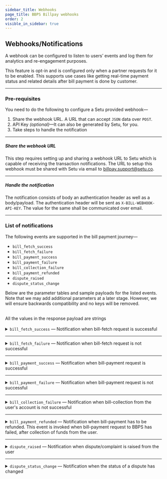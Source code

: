 ```yaml
---
sidebar_title: Webhooks
page_title: BBPS Billpay webhooks
order: 2
visible_in_sidebar: true
---
```


## Webhooks/Notifications

A webhook can be configured to listen to users’ events and log them for analytics and re-engagement purposes.

<Callout type="tip">
    This feature is opt-in and is configured only when a partner requests for it
    to be enabled. This supports use cases like getting real-time payment status
    and related details after bill payment is done by customer.
</Callout>

<br />

<hr class="primary" />

### Pre-requisites

You need to do the following to configure a Setu provided webhook—

1. Share the webhook URL. A URL that can accept `JSON` data over `POST`.
2. API Key _(optional)_—It can also be generated by Setu, for you.
3. Take steps to handle the notification

<hr class="tertiary" />

##### Share the webhook URL

This step requires setting up and sharing a webhook URL to Setu which is capable of receiving the transaction notifications. The URL to setup this webhook must be shared with Setu via email to <a href="">billpay.support@setu.co</a>.

<hr class="tertiary" />

##### Handle the notification

The notification consists of body an authentication header as well as a body/payload. The authentication header will be sent as `X-BILL-WEBHOOK-API-KEY`. The value for the same shall be communicated over email.

<hr class="primary" />

### List of notifications

The following events are supported in the bill payment journey—

-   `bill_fetch_success`
-   `bill_fetch_failure`
-   `bill_payment_success`
-   `bill_payment_failure`
-   `bill_collection_failure`
-   `bill_payment_refunded`
-   `dispute_raised`
-   `dispute_status_change`

Below are the parameter tables and sample payloads for the listed events. Note that we may add additional parameters at a later stage. However, we will ensure backwards compatibility and no keys will be removed.

<br />

<Callout type="warning">
    All the values in the response payload are strings
</Callout>

<br />
<br />

<Card padding="nano" shape="rounded">
    <details>
        <summary>
            <Text weight="600" marginBottom="none">
                <code>bill_fetch_success</code> — Notification when bill-fetch
                request is successful
            </Text>
        </summary>
        <CodeBlockWithCopy language="json">
            {`{
    "mobileNumber": "9481773053",
    "status": "FETCH_SUCCESS",
    "billId": "490a8940-886e-45ed-bfd1-21dbed064373",
    "billNumber": "6657801290", // if available
    "billerId": "MAHI00000NATIC",
    "billerName": "Mahindra Rural Housing Finance Ltd",
    "billerCategory": "Loan-Repayment",
    "billAmount": "101.0",
    "billDate":"2024-03-01"   // if available
    "dueDate": "2024-03-20",  // if available
    "customerName": "Ram Charan", // if available
    "customerId": "cust@1234" // if available
    "sessionId": "7f6de02a-0061-403f-bd65-47d4b5f72c87",
    "event": "bill_fetch_success",
    "refId": "CMA0I65RCU2I32C3L0H0KNYQYAG40021831",
    "additionalInfo": [
        {
            "name": "example",
            "value": "ABC"
        }
    ]
}`}
        </CodeBlockWithCopy>
        <table>
            <tr>
                <td>Parameter</td>
                <td>Data Type</td>
                <td>Description</td>
                <td>Example</td>
            </tr>
            <tr>
                <td>mobileNumber</td>
                <td>String (Number)</td>
                <td>Mobile number used to generate the bill-fetch request</td>
                <td>
                    <code>9481773053</code>
                </td>
            </tr>
            <tr>
                <td>status</td>
                <td>String</td>
                <td>Status of the bill-fetch request</td>
                <td>
                    <code>FETCH_SUCCESS</code>
                </td>
            </tr>
            <tr>
                <td>billId</td>
                <td>String</td>
                <td>
                    Unique identifier for the bill. It is generated by the
                    biller. Not applicable where
                    there is no bill.
                </td>
                <td>
                    <code>490a8940-886e-45ed-bfd1-21dbed064373</code>
                </td>
            </tr>
            <tr>
                <td>billNumber</td>
                <td>String</td>
                <td>
                    Unique identifier for the bill as sent by NPCI. Not applicable where
                    there is no bill.
                </td>
                <td>
                    <code>490a8940-886e-45ed-bfd1-21dbed064373</code>
                </td>
            </tr>
            <tr>
                <td>billerId</td>
                <td>String</td>
                <td>
                    Unique identifier (Biller ID in BBPS) allocated to the
                    Biller
                </td>
                <td>
                    <code>MAHI00000NATIC</code>
                </td>
            </tr>
            <tr>
                <td>billerName</td>
                <td>String</td>
                <td>Name of the biller as registered with BBPS</td>
                <td>
                    <code>Mahindra Rural Housing Finance Ltd</code>
                </td>
            </tr>
            <tr>
                <td>billerCategory</td>
                <td>String</td>
                <td>
                    Category of the biller as registered with BBPS. There are
                    more than 25 biller categories.
                </td>
                <td>
                    <code>
                        Loan-Repayment; Electricity; Landline-Postpaid etc.
                    </code>
                </td>
            </tr>
            <tr>
                <td>billAmount</td>
                <td>String (Number)</td>
                <td>Amount of the bill in rupees (INR)</td>
                <td>
                    <code>101.55</code>
                </td>
            </tr>
            <tr>
                <td>billDate</td>
                <td>String (Date)</td>
                <td>Date of bill generation. Format is YYYY-MM-DD.</td>
                <td>
                    <code>2023-05-02</code>
                </td>
            </tr>
            <tr>
                <td>dueDate</td>
                <td>String (Date)</td>
                <td>Due date of the bill. Format is YYYY-MM-DD.</td>
                <td>
                    <code>2023-05-20</code>
                </td>
            </tr>
            <tr>
                <td>customerId</td>
                <td>String</td>
                <td>Unique identifier for the customerId used for this session</td>
                <td>
                    <code>cust@1234</code>
                </td>
            </tr>
            <tr>
                <td>sessionId</td>
                <td>String</td>
                <td>Unique identifier for the session used for this request</td>
                <td>
                    <code>7f6de02a-0061-403f-bd65-47d4b5f72c87</code>
                </td>
            </tr>
            <tr>
                <td>event</td>
                <td>String</td>
                <td>Name of the event to identify this user event</td>
                <td>
                    <code>bill_fetch_success</code>
                </td>
            </tr>
            <tr>
                <td>additionalInfo</td>
                <td>String</td>
                <td>
                    Additional info available to Agent Institutions basis the
                    additional info passed by the biller.
                </td>
                <td>
                    <code>name:&quot;example&quot; value:&quot;ABC&quot;</code>
                </td>
            </tr>
            <tr>
                <td>refId</td>
                <td>String</td>
                <td>BBPS Reference ID</td>
                <td>
                    <code>CMA0I65RCU2I32C3L0H0KNYQYAG40021831</code>
                </td>
            </tr>
        </table>
    </details>
</Card>

<hr class="primary" />

<Card padding="nano" shape="rounded">
    <details>
        <summary>
            <Text weight="600" marginBottom="none">
                <code>bill_fetch_failure</code> — Notification when bill-fetch
                request is not successful
            </Text>
        </summary>
        <CodeBlockWithCopy language="json">
            {`{
        "mobileNumber": "9481773053",
        "status": "FETCH_FAILURE",
        "billId": "",
        "billerId": "MAHI00000NATIC",
        "billerName": "Mahindra Rural Housing Finance Ltd",
        "billerCategory": "Loan-Repayment",
        "sessionId": "7f6de02a-0061-403f-bd65-47d4b5f72c87",
        "customerId": "cust@1234" // if available
        "event": "bill_fetch_failure",
        "refId": "CMA0I65RCU2I32C3L0H0KNYQYAG40021831",
        "fetchErrorCode": "ERR001",
        "error": {
            "code": "ERR001",
            "message": "Unable to get details"
        }
}`}
        </CodeBlockWithCopy>
        <table>
            <tr>
                <td>Parameter</td>
                <td>Data Type</td>
                <td>Description</td>
                <td>Example</td>
            </tr>
            <tr>
                <td>mobileNumber</td>
                <td>String (Number)</td>
                <td>Mobile number used to generate the bill-fetch request</td>
                <td>
                    <code>9481773053</code>
                </td>
            </tr>
            <tr>
                <td>status</td>
                <td>String</td>
                <td>Status of the bill-fetch request</td>
                <td>
                    <code>FETCH_FAILURE</code>
                </td>
            </tr>
            <tr>
                <td>billId</td>
                <td>String</td>
                <td>
                    Unique identifier for the bill. It is generated by the
                    biller. Also called as billNumber. Not applicable where
                    there is no bill.
                </td>
                <td>
                    <code>69a1fbc0-b5d1-4cbf-ac6d-c4244e3e7e0c</code>
                </td>
            </tr>
            <tr>
                <td>billerId</td>
                <td>String</td>
                <td>
                    Unique identifier (Biller ID in BBPS) allocated to the
                    Biller
                </td>
                <td>
                    <code>MAHI00000NATIC</code>
                </td>
            </tr>
            <tr>
                <td>billerName</td>
                <td>String</td>
                <td>Name of the biller as registered with BBPS</td>
                <td>
                    <code>Mahindra Rural Housing Finance Ltd</code>
                </td>
            </tr>
            <tr>
                <td>billerCategory</td>
                <td>String</td>
                <td>
                    Category of the biller as registered with BBPS. There are
                    more than 25 biller categories.
                </td>
                <td>
                    <code>Loan-Repayment</code>
                </td>
            </tr>
            <tr>
                <td>sessionId</td>
                <td>String</td>
                <td>Unique identifier for the session used for this request</td>
                <td>
                    <code>7f6de02a-0061-403f-bd65-47d4b5f72c87</code>
                </td>
            </tr>
            <tr>
                <td>customerId</td>
                <td>String</td>
                <td>Unique identifier for the customerId used for this session</td>
                <td>
                    <code>cust@1234</code>
                </td>
            </tr>
            <tr>
                <td>event</td>
                <td>String</td>
                <td>Name of the event to identify this user event</td>
                <td>
                    <code>bill_fetch_failure</code>
                </td>
            </tr>
            <tr>
                <td>fetchErrorCode</td>
                <td>String</td>
                <td>Error codes for the failure</td>
                <td>
                    <code>ERR001</code>
                </td>
            </tr>
            <tr>
                <td>error</td>
                <td></td>
                <td>Error array containing details of the error</td>
                <td></td>
            </tr>
            <tr>
                <td>code</td>
                <td>String</td>
                <td>Error code</td>
                <td>
                    <code>ERR001</code>
                </td>
            </tr>
            <tr>
                <td>message</td>
                <td>String</td>
                <td>Error description</td>
                <td>
                    <code>Unable to get details</code>
                </td>
            </tr>
            <tr>
                <td>refId</td>
                <td>String</td>
                <td>BBPS Reference ID</td>
                <td>
                    <code>CMA0I65RCU2I32C3L0H0KNYQYAG40021831</code>
                </td>
            </tr>
        </table>
    </details>
</Card>

<hr class="primary" />

<Card padding="nano" shape="rounded">
    <details>
        <summary>
            <Text weight="600" marginBottom="none">
                <code>bill_payment_success</code> — Notification when
                bill-payment request is successful
            </Text>
        </summary>
        <CodeBlockWithCopy language="json">
            {`{
    "txnId": "AXO101557980",
    "mobileNumber": "9481773053",
    "status": "PAYMENT_SUCCESS",
    "billId": "dfeeaf14-e43a-4196-90d0-41089e979ad5",
    "billerId": "MAHI00000NATIC",
    "billerName": "Mahindra Rural Housing Finance Ltd",
    "billerCategory": "Loan-Repayment",
    "sessionId": "7f6de02a-0061-403f-bd65-47d4b5f72c87",
    "customerId": "cust@1234" // if available
    "billAmount": "105.0",
    "dueDate": "2021-05-23", // if available
    "amountPaid": "601.00",
    "orderId": "H001234566666",
    "event": "bill_payment_success",
    "refId": "CMA0I65RCU2I32C3L0H0KNYQYAG40021831",
    "paidOn": "02-01-2006 15:04:05"
}`}
        </CodeBlockWithCopy>
        <table>
            <tr>
                <td>Parameter</td>
                <td>Data Type</td>
                <td>Description</td>
                <td>Example</td>
            </tr>
            <tr>
                <td>txnId</td>
                <td>String</td>
                <td>
                    Unique identifier for the transaction generated by COU, here
                    Setu. Also known as BBPS transaction ID.
                </td>
                <td>
                    <code>AXO101557980</code>
                </td>
            </tr>
            <tr>
                <td>mobileNumber</td>
                <td>String (Number)</td>
                <td>Mobile number used to generate the bill-payment request</td>
                <td>
                    <code>9481773053</code>
                </td>
            </tr>
            <tr>
                <td>status</td>
                <td>String</td>
                <td>Status of the bill-payment request</td>
                <td>
                    <code>PAYMENT_SUCCESS</code>
                </td>
            </tr>
            <tr>
                <td>billId</td>
                <td>String</td>
                <td>
                    Unique identifier for the bill. It is generated by the
                    biller. Also called as billNumber. Not applicable where
                    there is no bill.
                </td>
                <td>
                    <code>dfeeaf14-e43a-4196-90d0-41089e979ad5</code>
                </td>
            </tr>
            <tr>
                <td>billerId</td>
                <td>String</td>
                <td>
                    Unique identifier (Biller ID in BBPS) allocated to the
                    Biller
                </td>
                <td>
                    <code>MAHI00000NATIC</code>
                </td>
            </tr>
            <tr>
                <td>billerName</td>
                <td>String</td>
                <td>Name of the biller as registered with BBPS</td>
                <td>
                    <code>Mahindra Rural Housing Finance Ltd</code>
                </td>
            </tr>
            <tr>
                <td>billerCategory</td>
                <td>String</td>
                <td>
                    Category of the biller as registered with BBPS. There are
                    more than 25 biller categories.
                </td>
                <td>
                    <code>Loan-Repayment</code>
                </td>
            </tr>
            <tr>
                <td>sessionId</td>
                <td>String</td>
                <td>Unique identifier for the session used for this request</td>
                <td>
                    <code>7f6de02a-0061-403f-bd65-47d4b5f72c87</code>
                </td>
            </tr>
            <tr>
                <td>customerId</td>
                <td>String</td>
                <td>Unique identifier for the customerId used for this session</td>
                <td>
                    <code>cust@1234</code>
                </td>
            </tr>
            <tr>
                <td>billAmount</td>
                <td>String (Number)</td>
                <td>Amount of the bill in rupees (INR)</td>
                <td>
                    <code>601.75</code>
                </td>
            </tr>
            <tr>
                <td>dueDate</td>
                <td>String (Date)</td>
                <td>Due date of the bill. Format is YYYY-MM-DD.</td>
                <td>
                    <code>2023-05-02</code>
                </td>
            </tr>
            <tr>
                <td>amountPaid</td>
                <td>String (Number)</td>
                <td>
                    Amount paid by the user in rupees (INR). This is especially
                    applicable for billers where there is no billAmount, eg.
                    Fastag
                </td>
                <td>
                    <code>601.75</code>
                </td>
            </tr>
            <tr>
                <td>orderId</td>
                <td>String</td>
                <td>
                    Unique identifier for a payment request. Generated by Setu.
                </td>
                <td>
                    <code>H001234566666</code>
                </td>
            </tr>
            <tr>
                <td>event</td>
                <td>String</td>
                <td>Name of the event to identify this user event</td>
                <td>
                    <code>bill_payment_success</code>
                </td>
            </tr>
            <tr>
                <td>paidOn</td>
                <td>String (DateTime)</td>
                <td>Time of transaction</td>
                <td>
                    <code>02-01-2006 15:04:05</code>
                </td>
            </tr>
            <tr>
                <td>refId</td>
                <td>String</td>
                <td>BBPS Reference ID</td>
                <td>
                    <code>CMA0I65RCU2I32C3L0H0KNYQYAG40021831</code>
                </td>
            </tr>
        </table>
    </details>
</Card>

<hr class="primary" />

<Card padding="nano" shape="rounded">
    <details>
        <summary>
            <Text weight="600" marginBottom="none">
                <code>bill_payment_failure</code> — Notification when
                bill-payment request is not successful
            </Text>
        </summary>
        <CodeBlockWithCopy language="json">
            {`{
    "txnId": "AXO101557980",
    "mobileNumber": "9481773053",
    "status": "PAYMENT_FAILED",
    "billId": "dfeeaf14-e43a-4196-90d0-41089e979ad5",
    "billerId": "MAHI00000NATIC",
    "billerName": "Mahindra Rural Housing Finance Ltd",
    "billerCategory": "Loan-Repayment",
    "sessionId": "7f6de02a-0061-403f-bd65-47d4b5f72c87",
    "customerId": "cust@1234" // if available
    "orderId": "Q00ABCDEFGHZOQ",
    "billAmount": "105.0",
    "dueDate": "2021-05-23", // if available
    "amountPaid": "601.00",
    "event": "bill_payment_failure",
    "refId": "CMA0I65RCU2I32C3L0H0KNYQYAG40021831"
}`}
        </CodeBlockWithCopy>
        <table>
            <tr>
                <td>Parameter</td>
                <td>Data Type</td>
                <td>Description</td>
                <td>Example</td>
            </tr>
            <tr>
                <td>txnId</td>
                <td>String</td>
                <td>
                    Unique identifier for the transaction generated by COU, here
                    Setu. Also known as BBPS transaction ID.
                </td>
                <td>
                    <code>AX0101557980</code>
                </td>
            </tr>
            <tr>
                <td>mobileNumber</td>
                <td>String (Number)</td>
                <td>Mobile number used to generate the bill-payment request</td>
                <td>
                    <code>9481773053</code>
                </td>
            </tr>
            <tr>
                <td>status</td>
                <td>String</td>
                <td>Status of the bill-payment request</td>
                <td>
                    <code>PAYMENT_FAILED</code>
                </td>
            </tr>
            <tr>
                <td>billId</td>
                <td>String</td>
                <td>
                    Unique identifier for the bill. It is generated by the
                    biller. Also called as billNumber. Not applicable where
                    there is no bill.
                </td>
                <td>
                    <code>dfeeaf14-e43a-4196-90d0-41089e979ad5</code>
                </td>
            </tr>
            <tr>
                <td>billerId</td>
                <td>String</td>
                <td>
                    Unique identifier (Biller ID in BBPS) allocated to the
                    Biller
                </td>
                <td>
                    <code>MAHI00000NATIC</code>
                </td>
            </tr>
            <tr>
                <td>billerName</td>
                <td>String</td>
                <td>Name of the biller as registered with BBPS</td>
                <td>
                    <code>Mahindra Rural Housing Finance Ltd</code>
                </td>
            </tr>
            <tr>
                <td>billerCategory</td>
                <td>String</td>
                <td>
                    Category of the biller as registered with BBPS. There are
                    more than 25 biller categories.
                </td>
                <td>
                    <code>Loan-Repayment</code>
                </td>
            </tr>
            <tr>
                <td>sessionId</td>
                <td>String</td>
                <td>Unique identifier for the session used for this request</td>
                <td>
                    <code>7f6de02a-0061-403f-bd65-47d4b5f72c87</code>
                </td>
            </tr>
            <tr>
                <td>customerId</td>
                <td>String</td>
                <td>Unique identifier for the customerId used for this session</td>
                <td>
                    <code>cust@1234</code>
                </td>
            </tr>
            <tr>
                <td>orderId</td>
                <td>String</td>
                <td>
                    Unique identifier for a payment request. Generated by Setu.
                </td>
                <td>
                    <code>Q00ABCDEFGHZOQ</code>
                </td>
            </tr>
            <tr>
                <td>billAmount</td>
                <td>String (Number)</td>
                <td>Amount of the bill in rupees (INR)</td>
                <td>
                    <code>101.55</code>
                </td>
            </tr>
            <tr>
                <td>dueDate</td>
                <td>String (Date)</td>
                <td>Due date of the bill. Format is YYYY-MM-DD.</td>
                <td>
                    <code>2023-05-02</code>
                </td>
            </tr>
            <tr>
                <td>amountPaid</td>
                <td>String (Number)</td>
                <td>
                    Amount paid by the user in rupees (INR). This is applicable
                    for billers where there is no bill generated, eg. Fastag
                </td>
                <td>
                    <code>601.75</code>
                </td>
            </tr>
            <tr>
                <td>event</td>
                <td>String</td>
                <td>Name of the event to identify this user event</td>
                <td>
                    <code>bill_payment_failure</code>
                </td>
            </tr>
            <tr>
                <td>refId</td>
                <td>String</td>
                <td>BBPS Reference ID</td>
                <td>
                    <code>CMA0I65RCU2I32C3L0H0KNYQYAG40021831</code>
                </td>
            </tr>
        </table>
    </details>
</Card>

<hr class="primary" />

<Card padding="nano" shape="rounded">
    <details>
        <summary>
            <Text weight="600" marginBottom="none">
                <code>bill_collection_failure</code> — Notification when
                bill-collection from the user's account is not successful
            </Text>
        </summary>
        <CodeBlockWithCopy language="json">
            {`{
    "txnId": null,
    "mobileNumber": "9481773053",
    "status": "COLLECTION_FAILURE",
    "billId": "dfeeaf14-e43a-4196-90d0-41089e979ad5",
    "billerId": "MAHI00000NATIC",
    "billerName": "Mahindra Rural Housing Finance Ltd",
    "billerCategory": "Loan-Repayment",
    "billAmount": "105.0",
    "dueDate": "2021-05-23", // if available
    "sessionId": "7f6de02a-0061-403f-bd65-47d4b5f72c87",
    "customerId": "cust@1234" // if available
    "amountPaid": 601.0,
    "amount": null,
    "event": "bill_collection_failure",
    "refId": "CMA0I65RCU2I32C3L0H0KNYQYAG40021831"
}`}
        </CodeBlockWithCopy>
        <table>
            <tr>
                <td>Parameter</td>
                <td>Data Type</td>
                <td>Description</td>
                <td>Example</td>
            </tr>
            <tr>
                <td>txnId</td>
                <td></td>
                <td>
                    Unique identifier for the transaction generated by COU. Not
                    generated here because Setu does not post the bill-payment
                    request to BBPS.
                </td>
                <td>
                    <code>null</code>
                </td>
            </tr>
            <tr>
                <td>mobileNumber</td>
                <td>String (Number)</td>
                <td>Mobile number used to generate the bill-payment request</td>
                <td>
                    <code>9481773053</code>
                </td>
            </tr>
            <tr>
                <td>status</td>
                <td>String</td>
                <td>Status of the bill-payment request</td>
                <td>
                    <code>COLLECTION_FAILURE</code>
                </td>
            </tr>
            <tr>
                <td>billId</td>
                <td>String</td>
                <td>
                    Unique identifier for the bill. It is generated by the
                    biller. Also called as billNumber. Not applicable where
                    there is no bill.
                </td>
                <td>
                    <code>dfeeaf14-e43a-4196-90d0-41089e979ad5</code>
                </td>
            </tr>
            <tr>
                <td>billerId</td>
                <td>String</td>
                <td>
                    Unique identifier (Biller ID in BBPS) allocated to the
                    Biller
                </td>
                <td>
                    <code>MAHI00000NATIC</code>
                </td>
            </tr>
            <tr>
                <td>billerName</td>
                <td>String</td>
                <td>Name of the biller as registered with BBPS</td>
                <td>
                    <code>Mahindra Rural Housing Finance Ltd</code>
                </td>
            </tr>
            <tr>
                <td>billerCategory</td>
                <td>String</td>
                <td>
                    Category of the biller as registered with BBPS. There are
                    more than 25 biller categories.
                </td>
                <td>
                    <code>Loan-Repayment</code>
                </td>
            </tr>
            <tr>
                <td>billAmount</td>
                <td>String (Number)</td>
                <td>Amount of the bill in rupees (INR)</td>
                <td>
                    <code>101.55</code>
                </td>
            </tr>
            <tr>
                <td>dueDate</td>
                <td>String (Date)</td>
                <td>Due date of the bill. Format is YYYY-MM-DD.</td>
                <td>
                    <code>2023-05-02</code>
                </td>
            </tr>
            <tr>
                <td>sessionId</td>
                <td>String</td>
                <td>Unique identifier for the session used for this request</td>
                <td>
                    <code>7f6de02a-0061-403f-bd65-47d4b5f72c87</code>
                </td>
            </tr>
            <tr>
                <td>customerId</td>
                <td>String</td>
                <td>Unique identifier for the customerId used for this session</td>
                <td>
                    <code>cust@1234</code>
                </td>
            </tr>
            <tr>
                <td>amountPaid</td>
                <td>String (Number)</td>
                <td>
                    Amount paid by the user in rupees (INR). This is applicable
                    for billers where there is no bill generated, eg. Fastag.
                    Will be null for this event.
                </td>
                <td>
                    <code>601.75</code>
                </td>
            </tr>
            <tr>
                <td>amount</td>
                <td></td>
                <td></td>
                <td>
                    <code>null</code>
                </td>
            </tr>
            <tr>
                <td>event</td>
                <td>String</td>
                <td>Name of the event to identify this user event</td>
                <td>
                    <code>bill_collection_failure</code>
                </td>
            </tr>
            <tr>
                <td>refId</td>
                <td>String</td>
                <td>BBPS Reference ID</td>
                <td>
                    <code>CMA0I65RCU2I32C3L0H0KNYQYAG40021831</code>
                </td>
            </tr>
        </table>
    </details>
</Card>

<hr class="primary" />

<Card padding="nano" shape="rounded">
    <details>
        <summary>
            <Text weight="600" marginBottom="none">
                <code>bill_payment_refunded</code> — Notification when
                bill-payment has to be refunded. This event is invoked when
                bill-payment request to BBPS has failed, after collection of
                funds from the user.
            </Text>
        </summary>
        <CodeBlockWithCopy language="json">
            {`{
    "txnId": "AXO101557980",
    "mobileNumber": "9481773053",
    "status": "PAYMENT_REFUNDED",
    "billId": "dfeeaf14-e43a-4196-90d0-41089e979ad5",
    "billerId": "MAHI00000NATIC",
    "billerName": "Mahindra Rural Housing Finance Ltd",
    "billerCategory": "Loan-Repayment",
    "sessionId": "7f6de02a-0061-403f-bd65-47d4b5f72c87",
    "customerId": "cust@1234" // if available
    "billAmount": "105.0",
    "dueDate": "2021-05-23", // if available
    "orderId": "H001234566666",
    "amountPaid": "601.00",
    "event": "bill_payment_refunded",
    "refId": "CMA0I65RCU2I32C3L0H0KNYQYAG40021831"
}`}
        </CodeBlockWithCopy>
        <table>
            <tr>
                <td>Parameter</td>
                <td>Data Type</td>
                <td>Description</td>
                <td>Example</td>
            </tr>
            <tr>
                <td>txnId</td>
                <td>String</td>
                <td>Unique identifier for the transaction generated by COU.</td>
                <td>
                    <code>AX0101557980</code>
                </td>
            </tr>
            <tr>
                <td>mobileNumber</td>
                <td>String (Number)</td>
                <td>Mobile number used to generate the bill-payment request</td>
                <td>
                    <code>9481773053</code>
                </td>
            </tr>
            <tr>
                <td>status</td>
                <td>String</td>
                <td>Status of the bill-payment request</td>
                <td>
                    <code>PAYMENT_REFUNDED</code>
                </td>
            </tr>
            <tr>
                <td>billId</td>
                <td>String</td>
                <td>
                    Unique identifier for the bill. It is generated by the
                    biller. Also called as billNumber
                </td>
                <td>
                    <code>dfeeaf14-e43a-4196-90d0-41089e979ad5</code>
                </td>
            </tr>
            <tr>
                <td>billerId</td>
                <td>String</td>
                <td>
                    Unique identifier (Biller ID in BBPS) allocated to the
                    Biller
                </td>
                <td>
                    <code>MAHI00000NATIC</code>
                </td>
            </tr>
            <tr>
                <td>billerName</td>
                <td>String</td>
                <td>Name of the biller as registered with BBPS</td>
                <td>
                    <code>Mahindra Rural Housing Finance Ltd</code>
                </td>
            </tr>
            <tr>
                <td>billerCategory</td>
                <td>String</td>
                <td>
                    Category of the biller as registered with BBPS. There are
                    more than 25 biller categories.
                </td>
                <td>
                    <code>Loan-Repayment</code>
                </td>
            </tr>
            <tr>
                <td>sessionId</td>
                <td>String</td>
                <td>Unique identifier for the session used for this request</td>
                <td>
                    <code>7f6de02a-0061-403f-bd65-47d4b5f72c87</code>
                </td>
            </tr>
            <tr>
                <td>customerId</td>
                <td>String</td>
                <td>Unique identifier for the customerId used for this session</td>
                <td>
                    <code>cust@1234</code>
                </td>
            </tr>
            <tr>
                <td>billAmount</td>
                <td>String (Number)</td>
                <td>Amount of the bill in rupees (INR)</td>
                <td>
                    <code>601.75</code>
                </td>
            </tr>
            <tr>
                <td>dueDate</td>
                <td>String (Date)</td>
                <td>Due date of the bill. Format is YYYY-MM-DD.</td>
                <td>
                    <code>2023-05-02</code>
                </td>
            </tr>
            <tr>
                <td>orderId</td>
                <td>String</td>
                <td>
                    Unique identifier for a payment request. Generated by Setu.
                </td>
                <td>
                    <code>H001234566666</code>
                </td>
            </tr>
            <tr>
                <td>amountPaid</td>
                <td>String (Number)</td>
                <td>
                    Amount paid by the user in rupees (INR). This is applicable
                    for billers where there is no bill generated, eg. Fastag
                </td>
                <td>
                    <code>601.75</code>
                </td>
            </tr>
            <tr>
                <td>event</td>
                <td>String</td>
                <td>Status to identify this user event</td>
                <td>
                    <code>bill_payment_refunded</code>
                </td>
            </tr>
            <tr>
                <td>refId</td>
                <td>String</td>
                <td>BBPS Reference ID</td>
                <td>
                    <code>CMA0I65RCU2I32C3L0H0KNYQYAG40021831</code>
                </td>
            </tr>
        </table>
    </details>
</Card>

<hr class="primary" />

<Card padding="nano" shape="rounded">
    <details>
        <summary>
            <Text weight="600" marginBottom="none">
                <code>dispute_raised</code> — Notification when
                dispute/complaint is raised from the user
            </Text>
        </summary>
        <CodeBlockWithCopy language="json">
            {`{
    "txnId": "AXO198058515",
    "txnDate": "2021-06-24",
    "issueType": "1",
    "description": "What the customer tells the issue is",
    "mobileNumber": "8971302465",
    "referenceId": "ksyTnYVLor/YQ6IRBxzbYp88LuknxVT/2021-06-24",
    "status": "submitted",
    "event": "dispute_raised",
    "refId": "CMA0I65RCU2I32C3L0H0KNYQYAG40021831"
}`}
        </CodeBlockWithCopy>
        <table>
            <tr>
                <td>Parameter</td>
                <td>Data Type</td>
                <td>Description</td>
                <td>Example</td>
            </tr>
            <tr>
                <td>txnId</td>
                <td>String</td>
                <td>
                    Unique identifier for the transaction generated by COU, here
                    Setu. Also known as BBPS transaction ID.
                </td>
                <td>
                    <code>AX0198058515</code>
                </td>
            </tr>
            <tr>
                <td>txnDate</td>
                <td>String (Date)</td>
                <td>Date of the transaction. Format is YYYY-MM-DD.</td>
                <td>
                    <code>2021-06-24</code>
                </td>
            </tr>
            <tr>
                <td>issueType</td>
                <td>String</td>
                <td></td>
                <td>
                    <code>1</code>
                </td>
            </tr>
            <tr>
                <td>description</td>
                <td>String</td>
                <td>Description as entered by the user.</td>
                <td>
                    <code>Message entered by the user</code>
                </td>
            </tr>
            <tr>
                <td>mobileNumber</td>
                <td>String (Number)</td>
                <td>Mobile number used to generate the dispute</td>
                <td>
                    <code>8971302465</code>
                </td>
            </tr>
            <tr>
                <td>referenceId</td>
                <td>String</td>
                <td>
                    Unique identifer for the dispute raised, generated by Setu.
                </td>
                <td>
                    <code>ksyTnYVLor/YQ6IRBxzbYp88LuknxVT/2021-06-24</code>
                </td>
            </tr>
            <tr>
                <td>status</td>
                <td>String</td>
                <td>Status of the dispute</td>
                <td>
                    <code>submitted</code>
                </td>
            </tr>
            <tr>
                <td>event</td>
                <td>String</td>
                <td>Status to identify this user event</td>
                <td>
                    <code>dispute_raised</code>
                </td>
            </tr>
            <tr>
                <td>refId</td>
                <td>String</td>
                <td>BBPS Reference ID</td>
                <td>
                    <code>CMA0I65RCU2I32C3L0H0KNYQYAG40021831</code>
                </td>
            </tr>
        </table>
    </details>
</Card>

<hr class="primary" />

<Card padding="nano" shape="rounded">
    <details>
        <summary>
            <Text weight="600" marginBottom="none">
                <code>dispute_status_change</code> — Notification when the
                status of a dispute has changed
            </Text>
        </summary>
        <CodeBlockWithCopy language="json">
            {`{
    "txnId": "AXO198058515",
    "txnDate": "2021-06-24",
    "issueType": "1",
    "description": "What the customer tells the issue is",
    "mobileNumber": "8971302465",
    "referenceId": "ksyTnYVLor/YQ6IRBxzbYp88LuknxVT/2021-06-24",
    "status": "closed/unknown",
    "event": "dispute_status_change",
    "refId": "CMA0I65RCU2I32C3L0H0KNYQYAG40021831"
}`}
        </CodeBlockWithCopy>
        <table>
            <tr>
                <td>Parameter</td>
                <td>Data Type</td>
                <td>Description</td>
                <td>Example</td>
            </tr>
            <tr>
                <td>txnId</td>
                <td>String</td>
                <td>
                    Unique identifier for the transaction generated by COU, here
                    Setu. Also known as BBPS transaction ID.
                </td>
                <td>
                    <code>AX0198058515</code>
                </td>
            </tr>
            <tr>
                <td>txnDate</td>
                <td>String (Date)</td>
                <td>Date of the transaction. Format is YYYY-MM-DD.</td>
                <td>
                    <code>2023-05-02</code>
                </td>
            </tr>
            <tr>
                <td>issueType</td>
                <td>String</td>
                <td></td>
                <td>
                    <code>1</code>
                </td>
            </tr>
            <tr>
                <td>description</td>
                <td>String</td>
                <td>Description as entered by the user.</td>
                <td>
                    <code>Message entered by the user</code>
                </td>
            </tr>
            <tr>
                <td>mobileNumber</td>
                <td>String (Number)</td>
                <td>Mobile number used to generate the dispute</td>
                <td>
                    <code>8971302465</code>
                </td>
            </tr>
            <tr>
                <td>referenceId</td>
                <td>String</td>
                <td>
                    Unique identifer for the dispute raised, generated by Setu.
                </td>
                <td>
                    <code>ksyTnYVLor/YQ6IRBxzbYp88LuknxVT/2021-06-24</code>
                </td>
            </tr>
            <tr>
                <td>status</td>
                <td>String</td>
                <td>Status of the dispute</td>
                <td>
                    <code>closed/unknown</code>
                </td>
            </tr>
            <tr>
                <td>event</td>
                <td>String</td>
                <td>Status to identify this user event</td>
                <td>
                    <code>dispute_status_change</code>
                </td>
            </tr>
            <tr>
                <td>refId</td>
                <td>String</td>
                <td>BBPS Reference ID</td>
                <td>
                    <code>CMA0I65RCU2I32C3L0H0KNYQYAG40021831</code>
                </td>
            </tr>
        </table>
    </details>
</Card>

<WasPageHelpful />
